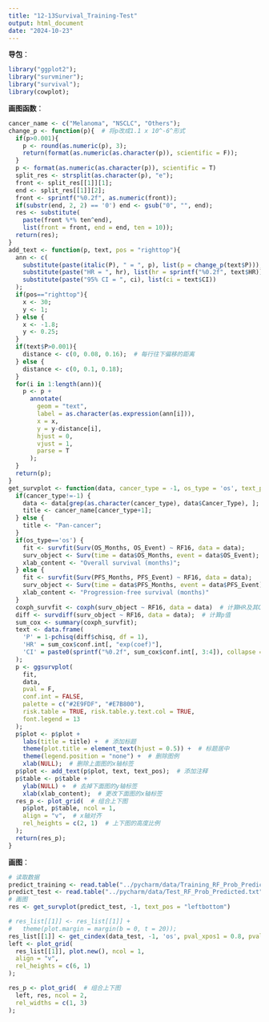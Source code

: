 ```yaml
---
title: "12-13Survival_Training-Test"
output: html_document
date: "2024-10-23"
---
```


**导包**：
```r
library("ggplot2");
library("survminer");
library("survival");
library(cowplot);
```
**画图函数**：
```r
cancer_name <- c("Melanoma", "NSCLC", "Others");
change_p <- function(p){  # 将p改成1.1 x 10^-6^形式
  if(p>0.001){
    p <- round(as.numeric(p), 3);
    return(format(as.numeric(as.character(p)), scientific = F));
  }
  p <- format(as.numeric(as.character(p)), scientific = T)
  split_res <- strsplit(as.character(p), "e");
  front <- split_res[[1]][1];
  end <- split_res[[1]][2];
  front <- sprintf("%0.2f", as.numeric(front));
  if(substr(end, 2, 2) == '0') end <- gsub("0", "", end);
  res <- substitute(
    paste(front %*% ten^end),
    list(front = front, end = end, ten = 10));
  return(res);
}
add_text <- function(p, text, pos = "righttop"){
  ann <- c(
    substitute(paste(italic(P), " = ", p), list(p = change_p(text$P))),
    substitute(paste("HR = ", hr), list(hr = sprintf("%0.2f", text$HR))),
    substitute(paste("95% CI = ", ci), list(ci = text$CI))
  );
  if(pos=="righttop"){
    x <- 30;
    y <- 1;
  } else {
    x <- -1.8;
    y <- 0.25;
  }
  if(text$P>0.001){
    distance <- c(0, 0.08, 0.16);  # 每行往下偏移的距离
  } else {
    distance <- c(0, 0.1, 0.18);
  }
  for(i in 1:length(ann)){
    p <- p +
      annotate(
        geom = "text",
        label = as.character(as.expression(ann[i])),
        x = x,
        y = y-distance[i],
        hjust = 0,
        vjust = 1,
        parse = T
      );
  }
  return(p);
}
get_survplot <- function(data, cancer_type = -1, os_type = 'os', text_pos = "righttop"){
  if(cancer_type!=-1) {
    data <- data[grep(as.character(cancer_type), data$Cancer_Type), ];
    title <- cancer_name[cancer_type+1];
  } else {
    title <- "Pan-cancer";
  }
  if(os_type=='os') {
    fit <- survfit(Surv(OS_Months, OS_Event) ~ RF16, data = data);
    surv_object <- Surv(time = data$OS_Months, event = data$OS_Event);
    xlab_content <- "Overall survival (months)";
  } else {
    fit <- survfit(Surv(PFS_Months, PFS_Event) ~ RF16, data = data);
    surv_object <- Surv(time = data$PFS_Months, event = data$PFS_Event);
    xlab_content <- "Progression-free survival (months)"
  }
  coxph_survfit <- coxph(surv_object ~ RF16, data = data)  # 计算HR及其CI
  diff <- survdiff(surv_object ~ RF16, data = data);  # 计算p值
  sum_cox <- summary(coxph_survfit);
  text <- data.frame(
    'P' = 1-pchisq(diff$chisq, df = 1),
    'HR' = sum_cox$conf.int[, "exp(coef)"],
    'CI' = paste0(sprintf("%0.2f", sum_cox$conf.int[, 3:4]), collapse = '-')
  );
  p <- ggsurvplot(
    fit, 
    data, 
    pval = F, 
    conf.int = FALSE, 
    palette = c("#2E9FDF", "#E7B800"),
    risk.table = TRUE, risk.table.y.text.col = TRUE,
    font.legend = 13
  );
  p$plot <- p$plot + 
    labs(title = title) +  # 添加标题
    theme(plot.title = element_text(hjust = 0.5)) +  # 标题居中
    theme(legend.position = "none") +  # 删除图例
    xlab(NULL);  # 删除上面图的x轴标签
  p$plot <- add_text(p$plot, text, text_pos);  # 添加注释
  p$table <- p$table + 
    ylab(NULL) +  # 去掉下面图的y轴标签
    xlab(xlab_content);  # 更改下面图的x轴标签
  res_p <- plot_grid(  # 组合上下图
    p$plot, p$table, ncol = 1, 
    align = "v",  # x轴对齐
    rel_heights = c(2, 1)  # 上下图的高度比例
  );
  return(res_p);
}
```
**画图**：
```r
# 读取数据
predict_training <- read.table("../pycharm/data/Training_RF_Prob_Predicted.txt", header = T, sep = '\t');
predict_test <- read.table("../pycharm/data/Test_RF_Prob_Predicted.txt", header = T, sep = '\t');
# 画图
res <- get_survplot(predict_test, -1, text_pos = "leftbottom")
```


```r
# res_list[[1]] <- res_list[[1]] + 
#   theme(plot.margin = margin(b = 0, t = 20));
res_list[[1]] <- get_cindex(data_test, -1, 'os', pval_xpos1 = 0.8, pval_xpos2 = 1);
left <- plot_grid(
  res_list[[1]], plot.new(), ncol = 1, 
  align = "v",
  rel_heights = c(6, 1)
);

res_p <- plot_grid(  # 组合上下图
  left, res, ncol = 2, 
  rel_widths = c(1, 3)
);
```

